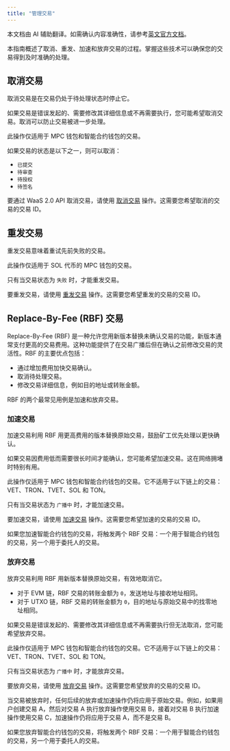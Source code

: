 ```yaml
---
title: "管理交易"
---
```

<Note>本文档由 AI 辅助翻译。如需确认内容准确性，请参考[英文官方文档](https://www.cobo.com/developers/v2/guides/overview/introduction)。</Note>

本指南概述了取消、重发、加速和放弃交易的过程。掌握这些技术可以确保您的交易得到及时准确的处理。

## 取消交易

取消交易是在交易仍处于待处理状态时停止它。

如果交易是错误发起的、需要修改其详细信息或不再需要执行，您可能希望取消交易。取消可以防止交易被进一步处理。

<Note>此操作仅适用于 MPC 钱包和智能合约钱包的交易。</Note>

如果交易的状态是以下之一，则可以取消：
- `已提交`
- `待审查`
- `待授权`
- `待签名` 
    
要通过 WaaS 2.0 API 取消交易，请使用 [取消交易](/v2/api-references/transactions/cancel-transaction) 操作。这需要您希望取消的交易的交易 ID。

## 重发交易

重发交易意味着重试先前失败的交易。

<Note>此操作仅适用于 SOL 代币的 MPC 钱包的交易。</Note>

只有当交易状态为 `失败` 时，才能重发交易。

要重发交易，请使用 [重发交易](/v2/api-references/transactions/resend-transaction) 操作。这需要您希望重发的交易的交易 ID。

## Replace-By-Fee (RBF) 交易

Replace-By-Fee (RBF) 是一种允许您用新版本替换未确认交易的功能，新版本通常支付更高的交易费用。这种功能提供了在交易广播后但在确认之前修改交易的灵活性。RBF 的主要优点包括：

- 通过增加费用加快交易确认。
- 取消待处理交易。
- 修改交易详细信息，例如目的地址或转账金额。

RBF 的两个最常见用例是加速和放弃交易。

### 加速交易

加速交易利用 RBF 用更高费用的版本替换原始交易，鼓励矿工优先处理以更快确认。

如果交易因费用低而需要很长时间才能确认，您可能希望加速交易。这在网络拥堵时特别有用。

<Note>此操作仅适用于 MPC 钱包和智能合约钱包的交易。它不适用于以下链上的交易：VET、TRON、TVET、SOL 和 TON。</Note>

只有当交易状态为 `广播中` 时，才能加速交易。

要加速交易，请使用 [加速交易](/v2/api-references/transactions/speed-up-transaction) 操作。这需要您希望加速的交易的交易 ID。

<Info>如果您加速智能合约钱包的交易，将触发两个 RBF 交易：一个用于智能合约钱包的交易，另一个用于委托人的交易。</Info>

### 放弃交易

放弃交易利用 RBF 用新版本替换原始交易，有效地取消它。
- 对于 EVM 链，RBF 交易的转账金额为 `0`，发送地址与接收地址相同。
- 对于 UTXO 链，RBF 交易的转账金额为 `0`，目的地址与原始交易中的找零地址相同。

如果交易是错误发起的、需要修改其详细信息或不再需要执行但无法取消，您可能希望放弃交易。

<Note>此操作仅适用于 MPC 钱包和智能合约钱包的交易。它不适用于以下链上的交易：VET、TRON、TVET、SOL 和 TON。</Note>

只有当交易状态为 `广播中` 时，才能放弃交易。

要放弃交易，请使用 [放弃交易](/v2/api-references/transactions/drop-transaction) 操作。这需要您希望放弃的交易的交易 ID。

当交易被放弃时，任何后续的放弃或加速操作仍将应用于原始交易。例如，如果用户创建交易 A，然后对交易 A 执行放弃操作使用交易 B，接着对交易 B 执行加速操作使用交易 C，加速操作仍将应用于交易 A，而不是交易 B。

<Info>如果您放弃智能合约钱包的交易，将触发两个 RBF 交易：一个用于智能合约钱包的交易，另一个用于委托人的交易。</Info>

